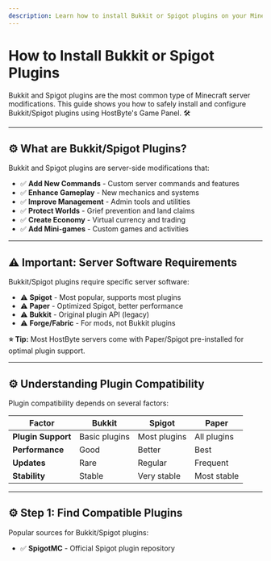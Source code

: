 ```yaml
---
description: Learn how to install Bukkit or Spigot plugins on your Minecraft server.
---
```


# How to Install Bukkit or Spigot Plugins

Bukkit and Spigot plugins are the most common type of Minecraft server modifications. This guide shows you how to safely install and configure Bukkit/Spigot plugins using HostByte's Game Panel. 🛠️

---

## ⚙️ What are Bukkit/Spigot Plugins?

Bukkit and Spigot plugins are server-side modifications that:

- ✅ **Add New Commands** - Custom server commands and features
- ✅ **Enhance Gameplay** - New mechanics and systems
- ✅ **Improve Management** - Admin tools and utilities
- ✅ **Protect Worlds** - Grief prevention and land claims
- ✅ **Create Economy** - Virtual currency and trading
- ✅ **Add Mini-games** - Custom games and activities

---

## ⚠️ Important: Server Software Requirements

Bukkit/Spigot plugins require specific server software:

- ⚠️ **Spigot** - Most popular, supports most plugins
- ⚠️ **Paper** - Optimized Spigot, better performance
- ⚠️ **Bukkit** - Original plugin API (legacy)
- ⚠️ **Forge/Fabric** - For mods, not Bukkit plugins

**⭐ Tip:** Most HostByte servers come with Paper/Spigot pre-installed for optimal plugin support.

---

## ⚙️ Understanding Plugin Compatibility

Plugin compatibility depends on several factors:

| **Factor**         | **Bukkit**    | **Spigot**   | **Paper**   |
| ------------------ | ------------- | ------------ | ----------- |
| **Plugin Support** | Basic plugins | Most plugins | All plugins |
| **Performance**    | Good          | Better       | Best        |
| **Updates**        | Rare          | Regular      | Frequent    |
| **Stability**      | Stable        | Very stable  | Most stable |

---

## ⚙️ Step 1: Find Compatible Plugins

Popular sources for Bukkit/Spigot plugins:

- ✅ **SpigotMC** - Official Spigot plugin repository